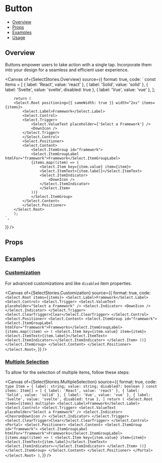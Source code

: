 # Button


<Meta of={SelectStories} />

- [Overview](#overview)
- [Props](#props)
- [Examples](#examples)
- [Usage](#usage)

## Overview

Buttons empower users to take action with a single tap. Incorporate them into your design for a seamless and efficient user experience.

<Canvas
  of={SelectStories.Overview}
  source={{
    format: true,
    code: `
        const items = [
            { label: 'React', value: 'react' },
            { label: 'Solid', value: 'solid' },
            { label: 'Svelte', value: 'svelte', disabled: true },
            { label: 'Vue', value: 'vue' },
        ];

        return (
        <Select.Root positioning={{ sameWidth: true }} width="2xs" items={items}>
            <Select.Label>Framework</Select.Label>
            <Select.Control>
            <Select.Trigger>
                <Select.ValueText placeholder={'Select a Framework'} />
                <DownIcon />
            </Select.Trigger>
            </Select.Control>
            <Select.Positioner>
            <Select.Content>
                <Select.ItemGroup id="framework">
                <Select.ItemGroupLabel htmlFor="framework">Framework</Select.ItemGroupLabel>
                {items.map((item) => (
                    <Select.Item key={item.value} item={item}>
                    <Select.ItemText>{item.label}</Select.ItemText>
                    <Select.ItemIndicator>
                        <DownIcon />
                    </Select.ItemIndicator>
                    </Select.Item>
                ))}
                </Select.ItemGroup>
            </Select.Content>
            </Select.Positioner>
        </Select.Root>
        );
    `,

}}
/>

## Props

<Controls />

## Examples

### [Customization](#select-customization)

For advanced customizations and like `disabled` item properties.

<Canvas
  of={SelectStories.Customization}
  source={{
    format: true,
    code: `
      <Select.Root items={items}>
        <Select.Label>Framework</Select.Label>
        <Select.Control>
          <Select.Trigger>
            <Select.ValueText placeholder="Select a Framework" />
            <Select.Indicator>
              <DownIcon />
            </Select.Indicator>
          </Select.Trigger>
          <Select.ClearTrigger>Clear</Select.ClearTrigger>
        </Select.Control>
        <Select.Positioner>
          <Select.Content>
            <Select.ItemGroup id="framework">
              <Select.ItemGroupLabel htmlFor="framework">Frameworks</Select.ItemGroupLabel>
              {items.map((item) => (
                <Select.Item key={item.value} item={item}>
                  <Select.ItemText>{item.label}</Select.ItemText>
                  <Select.ItemIndicator>✓</Select.ItemIndicator>
                </Select.Item>
              ))}
            </Select.ItemGroup>
          </Select.Content>
        </Select.Positioner>
      </Select.Root>
    `,
  }}
/>

### [Multiple Selection](#multiple-selection)

To allow for the selection of multiple items, follow these steps:

<Canvas
  of={SelectStories.MultipleSelection}
  source={{
    format: true,
    code: `
      type Item = { label: string; value: string; disabled?: boolean }
      const items: Item[] = [
        { label: 'React', value: 'react' },
        { label: 'Solid', value: 'solid' },
        { label: 'Vue', value: 'vue' },
        { label: 'Svelte', value: 'svelte', disabled: true },
      ]
      return (
        <Select.Root items={items} multiple>
          <Select.Label>Framework</Select.Label>
          <Select.Control>
            <Select.Trigger>
              <Select.ValueText placeholder="Select a Framework" />
              <Select.Indicator>
                <ChevronDownIcon />
              </Select.Indicator>
            </Select.Trigger>
            <Select.ClearTrigger>Clear</Select.ClearTrigger>
          </Select.Control>
          <Portal>
            <Select.Positioner>
              <Select.Content>
                <Select.ItemGroup id="framework">
                  <Select.ItemGroupLabel htmlFor="framework">Frameworks</Select.ItemGroupLabel>
                  {items.map((item) => (
                    <Select.Item key={item.value} item={item}>
                      <Select.ItemText>{item.label}</Select.ItemText>
                      <Select.ItemIndicator>✓</Select.ItemIndicator>
                    </Select.Item>
                  ))}
                </Select.ItemGroup>
              </Select.Content>
            </Select.Positioner>
          </Portal>
        </Select.Root>
      )
    `,
  }}
/>

